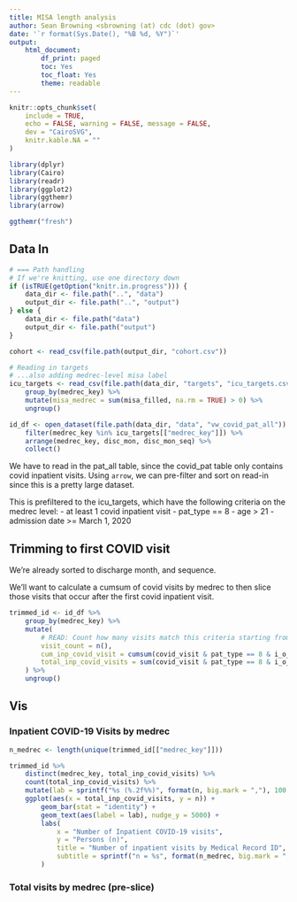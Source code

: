 ```yaml
---
title: MISA length analysis
author: Sean Browning <sbrowning (at) cdc (dot) gov>
date: '`r format(Sys.Date(), "%B %d, %Y")`'
output: 
    html_document:
        df_print: paged
        toc: Yes
        toc_float: Yes
        theme: readable
---
```


```r
knitr::opts_chunk$set(
    include = TRUE,
    echo = FALSE, warning = FALSE, message = FALSE,
    dev = "CairoSVG",
    knitr.kable.NA = ""
)
```

```r
library(dplyr)
library(Cairo)
library(readr)
library(ggplot2)
library(ggthemr)
library(arrow)

ggthemr("fresh")
```

## Data In
```r
# === Path handling
# If we're knitting, use one directory down
if (isTRUE(getOption("knitr.in.progress"))) {
    data_dir <- file.path("..", "data")
    output_dir <- file.path("..", "output")
} else {
    data_dir <- file.path("data")
    output_dir <- file.path("output")
}

cohort <- read_csv(file.path(output_dir, "cohort.csv"))

# Reading in targets
# ...also adding medrec-level misa label
icu_targets <- read_csv(file.path(data_dir, "targets", "icu_targets.csv")) %>%
    group_by(medrec_key) %>%
    mutate(misa_medrec = sum(misa_filled, na.rm = TRUE) > 0) %>%
    ungroup()

id_df <- open_dataset(file.path(data_dir, "data", "vw_covid_pat_all")) %>%
    filter(medrec_key %in% icu_targets[["medrec_key"]]) %>%
    arrange(medrec_key, disc_mon, disc_mon_seq) %>%
    collect()
```

We have to read in the pat_all table, since the covid_pat table only contains covid inpatient visits.
Using `arrow`, we can pre-filter and sort on read-in since this is a pretty large dataset.

This is prefiltered to the icu_targets, which have the following criteria on the medrec level:
- at least 1 covid inpatient visit
    - pat_type == 8
    - age > 21
    - admission date >= March 1, 2020

## Trimming to first COVID visit

We're already sorted to discharge month, and sequence.  

We'll want to calculate a cumsum of covid visits by medrec to then slice those visits that occur after the first covid inpatient visit.  


```r
trimmed_id <- id_df %>%
    group_by(medrec_key) %>%
    mutate(
        # READ: Count how many visits match this criteria starting from index
        visit_count = n(),
        cum_inp_covid_visit = cumsum(covid_visit & pat_type == 8 & i_o_ind == "I" & age >= 21),
        total_inp_covid_visits = sum(covid_visit & pat_type == 8 & i_o_ind == "I" & age >= 21)
    ) %>%
    ungroup()
```

## Vis {.tabset }

### Inpatient COVID-19 Visits by medrec

```r
n_medrec <- length(unique(trimmed_id[["medrec_key"]]))

trimmed_id %>%
    distinct(medrec_key, total_inp_covid_visits) %>%
    count(total_inp_covid_visits) %>%
    mutate(lab = sprintf("%s (%.2f%%)", format(n, big.mark = ","), 100 * (n / sum(n)))) %>%
    ggplot(aes(x = total_inp_covid_visits, y = n)) +
        geom_bar(stat = "identity") +
        geom_text(aes(label = lab), nudge_y = 5000) +
        labs(
            x = "Number of Inpatient COVID-19 visits",
            y = "Persons (n)",
            title = "Number of inpatient visits by Medical Record ID",
            subtitle = sprintf("n = %s", format(n_medrec, big.mark = ","))
        )
```

### Total visits by medrec (pre-slice)

```r
```